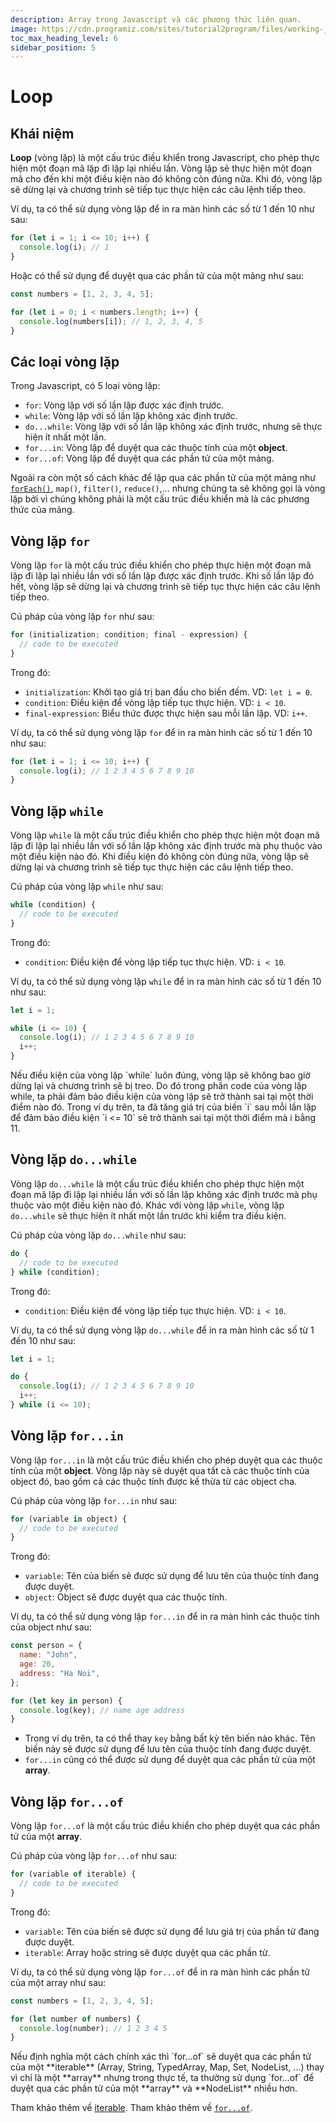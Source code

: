 ```yaml
---
description: Array trong Javascript và các phương thức liên quan.
image: https://cdn.programiz.com/sites/tutorial2program/files/working-javascript-continue-statement.png
toc_max_heading_level: 6
sidebar_position: 5
---
```



# Loop

## Khái niệm

**Loop** (vòng lặp) là một cấu trúc điều khiển trong Javascript, cho phép thực hiện một đoạn mã lặp đi lặp lại nhiều lần. Vòng lặp sẽ thực hiện một đoạn mã cho đến khi một điều kiện nào đó không còn đúng nữa. Khi đó, vòng lặp sẽ dừng lại và chương trình sẽ tiếp tục thực hiện các câu lệnh tiếp theo.

Ví dụ, ta có thể sử dụng vòng lặp để in ra màn hình các số từ 1 đến 10 như sau:

```js
for (let i = 1; i <= 10; i++) {
  console.log(i); // 1
}
```

Hoặc có thể sử dụng để duyệt qua các phần tử của một mảng như sau:

```js
const numbers = [1, 2, 3, 4, 5];

for (let i = 0; i < numbers.length; i++) {
  console.log(numbers[i]); // 1, 2, 3, 4, 5
}
```

## Các loại vòng lặp

Trong Javascript, có 5 loại vòng lặp:

- `for`: Vòng lặp với số lần lặp được xác định trước.
- `while`: Vòng lặp với số lần lặp không xác định trước.
- `do...while`: Vòng lặp với số lần lặp không xác định trước, nhưng sẽ thực hiện ít nhất một lần.
- `for...in`: Vòng lặp để duyệt qua các thuộc tính của một **object**.
- `for...of`: Vòng lặp để duyệt qua các phần tử của một mảng.

Ngoài ra còn một số cách khác để lặp qua các phần tử của một mảng như [`forEach()`](/docs/web-advanced/array#array-foreach), `map()`, `filter()`, `reduce()`,... nhưng chúng ta sẽ không gọi là vòng lặp bởi vì chúng không phải là một cấu trúc điều khiển mà là các phương thức của mảng.

## Vòng lặp `for`

Vòng lặp `for` là một cấu trúc điều khiển cho phép thực hiện một đoạn mã lặp đi lặp lại nhiều lần với số lần lặp được xác định trước. Khi số lần lặp đó hết, vòng lặp sẽ dừng lại và chương trình sẽ tiếp tục thực hiện các câu lệnh tiếp theo.

Cú pháp của vòng lặp `for` như sau:

```js
for (initialization; condition; final - expression) {
  // code to be executed
}
```

Trong đó:

- `initialization`: Khởi tạo giá trị ban đầu cho biến đếm. VD: `let i = 0`.
- `condition`: Điều kiện để vòng lặp tiếp tục thực hiện. VD: `i < 10`.
- `final-expression`: Biểu thức được thực hiện sau mỗi lần lặp. VD: `i++`.

Ví dụ, ta có thể sử dụng vòng lặp `for` để in ra màn hình các số từ 1 đến 10 như sau:

```js
for (let i = 1; i <= 10; i++) {
  console.log(i); // 1 2 3 4 5 6 7 8 9 10
}
```

## Vòng lặp `while`

Vòng lặp `while` là một cấu trúc điều khiển cho phép thực hiện một đoạn mã lặp đi lặp lại nhiều lần với số lần lặp không xác định trước mà phụ thuộc vào một điều kiện nào đó. Khi điều kiện đó không còn đúng nữa, vòng lặp sẽ dừng lại và chương trình sẽ tiếp tục thực hiện các câu lệnh tiếp theo.

Cú pháp của vòng lặp `while` như sau:

```js
while (condition) {
  // code to be executed
}
```

Trong đó:

- `condition`: Điều kiện để vòng lặp tiếp tục thực hiện. VD: `i < 10`.

Ví dụ, ta có thể sử dụng vòng lặp `while` để in ra màn hình các số từ 1 đến 10 như sau:

```js
let i = 1;

while (i <= 10) {
  console.log(i); // 1 2 3 4 5 6 7 8 9 10
  i++;
}
```

<Callout type="error">
Nếu điều kiện của vòng lặp `while` luôn đúng, vòng lặp sẽ không bao giờ dừng lại và chương trình sẽ bị treo. Do đó trong phần code của vòng lặp while, ta phải đảm bảo điều kiện của vòng lặp sẽ trở thành sai tại một thời điểm nào đó. Trong ví dụ trên, ta đã tăng giá trị của biến `i` sau mỗi lần lặp để đảm bảo điều kiện `i <= 10` sẽ trở thành sai tại một thời điểm mà i bằng 11.
</Callout>

## Vòng lặp `do...while`

Vòng lặp `do...while` là một cấu trúc điều khiển cho phép thực hiện một đoạn mã lặp đi lặp lại nhiều lần với số lần lặp không xác định trước mà phụ thuộc vào một điều kiện nào đó. Khác với vòng lặp `while`, vòng lặp `do...while` sẽ thực hiện ít nhất một lần trước khi kiểm tra điều kiện.

Cú pháp của vòng lặp `do...while` như sau:

```js
do {
  // code to be executed
} while (condition);
```

Trong đó:

- `condition`: Điều kiện để vòng lặp tiếp tục thực hiện. VD: `i < 10`.

Ví dụ, ta có thể sử dụng vòng lặp `do...while` để in ra màn hình các số từ 1 đến 10 như sau:

```js
let i = 1;

do {
  console.log(i); // 1 2 3 4 5 6 7 8 9 10
  i++;
} while (i <= 10);
```

## Vòng lặp `for...in`

Vòng lặp `for...in` là một cấu trúc điều khiển cho phép duyệt qua các thuộc tính của một **object**. Vòng lặp này sẽ duyệt qua tất cả các thuộc tính của object đó, bao gồm cả các thuộc tính được kế thừa từ các object cha.

Cú pháp của vòng lặp `for...in` như sau:

```js
for (variable in object) {
  // code to be executed
}
```

Trong đó:

- `variable`: Tên của biến sẽ được sử dụng để lưu tên của thuộc tính đang được duyệt.
- `object`: Object sẽ được duyệt qua các thuộc tính.

Ví dụ, ta có thể sử dụng vòng lặp `for...in` để in ra màn hình các thuộc tính của object như sau:

```js
const person = {
  name: "John",
  age: 20,
  address: "Ha Noi",
};

for (let key in person) {
  console.log(key); // name age address
}
```

<Callout type="info">

- Trong ví dụ trên, ta có thể thay `key` bằng bất kỳ tên biến nào khác. Tên biến này sẽ được sử dụng để lưu tên của thuộc tính đang được duyệt.
- `for...in` cũng có thể được sử dụng để duyệt qua các phần tử của một **array**.

</Callout>

## Vòng lặp `for...of`

Vòng lặp `for...of` là một cấu trúc điều khiển cho phép duyệt qua các phần tử của một **array**.

Cú pháp của vòng lặp `for...of` như sau:

```js
for (variable of iterable) {
  // code to be executed
}
```

Trong đó:

- `variable`: Tên của biến sẽ được sử dụng để lưu giá trị của phần tử đang được duyệt.
- `iterable`: Array hoặc string sẽ được duyệt qua các phần tử.

Ví dụ, ta có thể sử dụng vòng lặp `for...of` để in ra màn hình các phần tử của một array như sau:

```js
const numbers = [1, 2, 3, 4, 5];

for (let number of numbers) {
  console.log(number); // 1 2 3 4 5
}
```

<Callout type="info">
Nếu định nghĩa một cách chính xác thì `for...of` sẽ duyệt qua các phần tử của một **iterable** (Array, String, TypedArray, Map, Set, NodeList, ...) thay vì chỉ là một **array** nhưng trong thực tế, ta thường sử dụng `for...of` để duyệt qua các phần tử của một **array** và **NodeList** nhiều hơn.

Tham khảo thêm về [iterable](https://developer.mozilla.org/en-US/docs/Web/JavaScript/Reference/Iteration_protocols#iterable).
Tham khảo thêm về [`for...of`](https://developer.mozilla.org/en-US/docs/Web/JavaScript/Reference/Statements/for...of).
</Callout>
